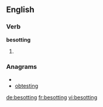 ==English==

===Verb===
'''besotting'''

# {{present participle of|[[besot]]}}

===Anagrams===
* {{alphagram|beginostt}}
* [[obtesting#English|obtesting]]


[[de:besotting]]
[[fr:besotting]]
[[vi:besotting]]